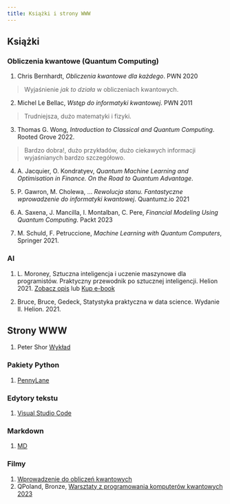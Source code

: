 ```yaml
---
title: Książki i strony WWW
---
```


## Książki 

<div id="QC">
### Obliczenia kwantowe (Quantum Computing)
</div>
1. Chris Bernhardt, _Obliczenia kwantowe dla każdego_. PWN 2020

> Wyjaśnienie _jak to działa_ w obliczeniach kwantowych.

2. Michel Le Bellac, _Wstęp do informatyki kwantowej_. PWN 2011

> Trudniejsza, dużo matematyki i fizyki. 

3. Thomas G. Wong, _Introduction to Classical and Quantum Computing_. Rooted Grove 2022.

> Bardzo dobra!, dużo przykładów, dużo ciekawych informacji wyjaśnianych bardzo szczegółowo. 
 
4. A. Jacquier, O. Kondratyev, _Quantum Machine Learning and Optimisation in Finance. On the Road to Quantum Advantage_.

5. P. Gawron, M. Cholewa, ... _Rewolucja stanu. Fantastyczne wprowadzenie do informatyki kwantowej_. Quantumz.io 2021

6. A. Saxena, J. Mancilla, I. Montalban, C. Pere, _Financial Modeling Using Quantum Computing_. Packt 2023

7. M. Schuld, F. Petruccione, _Machine Learning with Quantum Computers_, Springer 2021.

<div id="AI">
### AI 
</div>
1. L. Moroney, Sztuczna inteligencja i uczenie maszynowe dla programistów. Praktyczny przewodnik po sztucznej inteligencji. Helion 2021.
[Zobacz opis](http://helion.pl/view/111546/szinum.html) lub [Kup e-book](http://helion.pl/add111546~szinum_ebook)

2. Bruce, Bruce, Gedeck, Statystyka praktyczna w data science. Wydanie II. Helion. 2021.

## Strony WWW

1. Peter Shor [Wykład](https://math.mit.edu/~shor/435-LN/)

### Pakiety Python

1. [PennyLane](http://www.pennylane.ai)


### Edytory tekstu

1. [Visual Studio Code](https://code.visualstudio.com)

### Markdown

1. [MD](http://daringfireball.net/projects/markdown/)

### Filmy

1. [Wprowadzenie do obliczeń kwantowych](https://www.youtube.com/watch?v=-UlxHPIEVqA)
2. QPoland, Bronze, [Warsztaty z programowania komputerów kwantowych 2023](https://www.youtube.com/watch?v=nDCROyWULkw&list=PLjZhz-aJHvA1q5DcsR_Y1XvsF2juz0FoN&index=2)

